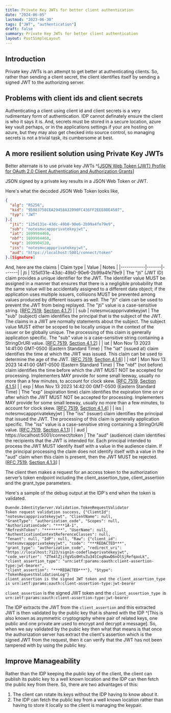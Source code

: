 ```yaml
---
title: Private Key JWTs for better client authentication
date: "2024-06-05"
lastmod: "2023-06-30"
tags: ["JWT", "authentication"]
draft: false
summary: Private Key JWTs for better client authentication
layout: PostSimpleLayout
---
```


## Introduction

Private key JWTs is an attempt to get better at authenticating clients. So, rather than sending a client secret, the client identifies itself by sending a signed JWT to the authorizing server.

## Problems with client ids and client secrets

Authenticating a client using client id and client secrets is a very rudimentary form of authentication. IDP cannot definately ensure the client is who it says it is. And, secrets must be stored in a secure location, azure key vault perhaps, or in the applications settings if your are hosting on azure, but they may also get checked into source control, so managing secrets is not a trivial task, its cumbersome at best.

## A more resilient solution using Private Key JWTs

Better alternate is to use private key JWTs ^[[JSON Web Token (JWT) Profile for OAuth 2.0 Client Authentication and Authorization Grants](https://datatracker.ietf.org/doc/html/rfc7523)]

JSON signed by a private key results in a JSON Web Token or JWT.

Here's what the decoded JSON Web Token looks like,

```json
{
  "alg": "RS256",
  "kid": "95983758CEA29458A32D90FC436FF2EEE8DE4507",
  "typ": "JWT"
}.{
  "jti": "125d131e-43dc-49b0-90e6-2b99a4fe79e9",
  "sub": "notesmvcappprivatekeyjwt",
  "iat": 1699904460,
  "nbf": 1699904460,
  "exp": 1699904520,
  "iss": "notesmvcappprivatekeyjwt",
  "aud": "https://localhost:5001/connect/token"
}.[Signature]
```

And, here are the claims
| Claim type | Value | Notes |
|------------|-------|-------|
| jti | 125d131e-43dc-49b0-90e6-2b99a4fe79e9 | The "jti" (JWT ID) claim provides a unique identifier for the JWT. The identifier value MUST be assigned in a manner that ensures that there is a negligible probability that the same value will be accidentally assigned to a different data object; if the application uses multiple issuers, collisions MUST be prevented among values produced by different issuers as well. The "jti" claim can be used to prevent the JWT from being replayed. The "jti" value is a case-sensitive string. [[RFC 7519](https://datatracker.ietf.org/doc/html/rfc7519), [Section 4.1.7](https://datatracker.ietf.org/doc/html/rfc7519#section-4.1.7)] |
| sub | notesmvcappprivatekeyjwt | The "sub" (subject) claim identifies the principal that is the subject of the JWT. The claims in a JWT are normally statements about the subject. The subject value MUST either be scoped to be locally unique in the context of the issuer or be globally unique. The processing of this claim is generally application specific. The "sub" value is a case-sensitive string containing a StringOrURI value. [[RFC 7519](https://datatracker.ietf.org/doc/html/rfc7519), [Section 4.1.2](https://datatracker.ietf.org/doc/html/rfc7519#section-4.1.2)] |
| iat | Mon Nov 13 2023 14:41:00 GMT-0500 (Eastern Standard Time) | The "iat" (issued at) claim identifies the time at which the JWT was issued. This claim can be used to determine the age of the JWT. [[RFC 7519](https://datatracker.ietf.org/doc/html/rfc7519), [Section 4.1.6](https://datatracker.ietf.org/doc/html/rfc7519#section-4.1.6)] |
| nbf | Mon Nov 13 2023 14:41:00 GMT-0500 (Eastern Standard Time) | The "nbf" (not before) claim identifies the time before which the JWT MUST NOT be accepted for processing. Implementers MAY provide for some small leeway, usually no more than a few minutes, to account for clock skew. [[RFC 7519](https://datatracker.ietf.org/doc/html/rfc7519), [Section 4.1.5](https://datatracker.ietf.org/doc/html/rfc7519#section-4.1.5)] |
| exp | Mon Nov 13 2023 14:42:00 GMT-0500 (Eastern Standard Time) | The "exp" (expiration time) claim identifies the expiration time on or after which the JWT MUST NOT be accepted for processing. Implementers MAY provide for some small leeway, usually no more than a few minutes, to account for clock skew. [[RFC 7519](https://datatracker.ietf.org/doc/html/rfc7519), [Section 4.1.4](https://datatracker.ietf.org/doc/html/rfc7519#section-4.1.4)] |
| iss | notesmvcappprivatekeyjwt | The "iss" (issuer) claim identifies the principal that issued the JWT. The processing of this claim is generally application specific. The "iss" value is a case-sensitive string containing a StringOrURI value. [[RFC 7519](https://datatracker.ietf.org/doc/html/rfc7519), [Section 4.1.1](https://datatracker.ietf.org/doc/html/rfc7519#section-4.1.1)] |
| aud | https://localhost:5001/connect/token | The "aud" (audience) claim identifies the recipients that the JWT is intended for. Each principal intended to process the JWT MUST identify itself with a value in the audience claim. If the principal processing the claim does not identify itself with a value in the "aud" claim when this claim is present, then the JWT MUST be rejected. [[RFC 7519](https://datatracker.ietf.org/doc/html/rfc7519), [Section 4.1.3](https://datatracker.ietf.org/doc/html/rfc7519#section-4.1.3)] |

The client then makes a request for an access token to the authorization server’s token endpoint including the client_assertion_type, client_assertion and the grant_type parameters.

Here's a sample of the debug output at the IDP's end when the token is validated.

```
Duende.IdentityServer.Validation.TokenRequestValidator
Token request validation success, {"ClientId": "notesmvcappprivatekeyjwt", "ClientName": null,
"GrantType": "authorization_code", "Scopes": null, "AuthorizationCode": "****1A-1",
"RefreshToken": "********", "UserName": null, "AuthenticationContextReferenceClasses": null,
"Tenant": null, "IdP": null, "Raw": {"client_id": "notesmvcappprivatekeyjwt", "code": "***REDACTED***",
"grant_type": "authorization_code", "redirect_uri": "https://localhost:7123/signin-codeflowprivatekeyjwt",
"code_verifier": "ZTm4lZjiYgVGs0HtvZu34lCogNawD6nOlSjRefqavLk",
"client_assertion_type": "urn:ietf:params:oauth:client-assertion-type:jwt-bearer",
"client_assertion": "***REDACTED***"}, "$type": "TokenRequestValidationLog"}
client_assertion is the signed JWT token and the client_assertion_type is urn:ietf:params:oauth:client-assertion-type:jwt-bearer
```

`client_assertion` is the signed JWT token and the `client_assertion_type `is `urn:ietf:params:oauth:client-assertion-type:jwt-bearer`

The IDP extracts the JWT from the `client_assertion` and this extracted JWT is then validated by the public key that is shared with the IDP ^[This is also known as asymmetric cryptography where pair of related keys, one public and one private are used to encrypt and decrypt a message]. So, when we say validated by the pubic key then what that means is that once the authorization server has extract the client's assertion which is the signed JWT from the request, then it can verify that the JWT has not been tampered with by using the public key.

## Improve Manageability

Rather than the IDP keeping the public key of the client, the client can publish its public key to a well known location and the IDP can then fetch the public key from there. So, there are two advantages of this:

1. The client can rotate its keys without the IDP having to know about it.
2. The IDP can fetch the public key from a well known location rather than having to store it locally so the client is managing the keypair.
